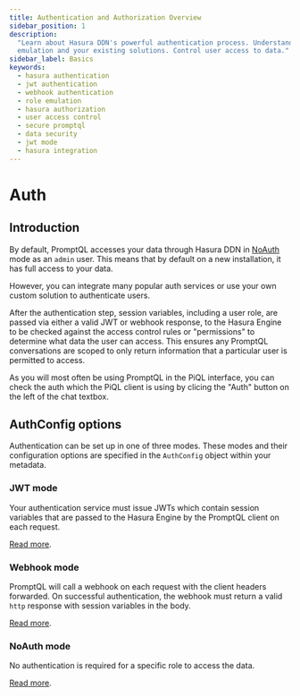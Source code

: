 ```yaml
---
title: Authentication and Authorization Overview
sidebar_position: 1
description:
  "Learn about Hasura DDN's powerful authentication process. Understand its flexibility to use JWT, webhook, role
  emulation and your existing solutions. Control user access to data."
sidebar_label: Basics
keywords:
  - hasura authentication
  - jwt authentication
  - webhook authentication
  - role emulation
  - hasura authorization
  - user access control
  - secure promptql
  - data security
  - jwt mode
  - hasura integration
---
```


# Auth

## Introduction

By default, PromptQL accesses your data through Hasura DDN in [NoAuth](/auth/noauth-mode.mdx) mode as an `admin` user.
This means that by default on a new installation, it has full access to your data.

However, you can integrate many popular auth services or use your own custom solution to authenticate users.

After the authentication step, session variables, including a user role, are passed via either a valid JWT or webhook
response, to the Hasura Engine to be checked against the access control rules or "permissions" to determine what data
the user can access. This ensures any PromptQL conversations are scoped to only return information that a particular
user is permitted to access.

As you will most often be using PromptQL in the PiQL interface, you can check the auth which the PiQL client is using by
clicing the "Auth" button on the left of the chat textbox.

## AuthConfig options

Authentication can be set up in one of three modes. These modes and their configuration options are specified in the
`AuthConfig` object within your metadata.

### JWT mode

Your authentication service must issue JWTs which contain session variables that are passed to the Hasura Engine by the
PromptQL client on each request.

[Read more](/auth/jwt/index.mdx).

### Webhook mode

PromptQL will call a webhook on each request with the client headers forwarded. On successful authentication, the
webhook must return a valid `http` response with session variables in the body.

[Read more](/auth/webhook/index.mdx).

### NoAuth mode

No authentication is required for a specific role to access the data.

[Read more](/auth/noauth-mode.mdx).
